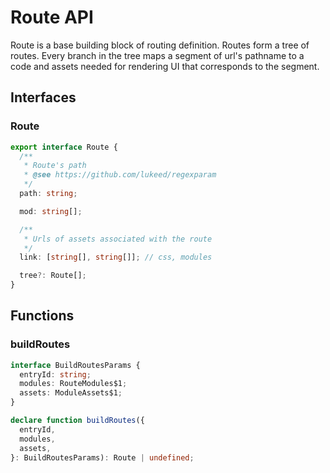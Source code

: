 # Route API

Route is a base building block of routing definition.
Routes form a tree of routes.
Every branch in the tree maps a segment of url's pathname to a code and
assets needed for rendering UI that corresponds to the segment.

## Interfaces

### Route

```typescript
export interface Route {
  /**
   * Route's path
   * @see https://github.com/lukeed/regexparam
   */
  path: string;

  mod: string[];

  /**
   * Urls of assets associated with the route
   */
  link: [string[], string[]]; // css, modules

  tree?: Route[];
}
```

## Functions

### buildRoutes

```typescript
interface BuildRoutesParams {
  entryId: string;
  modules: RouteModules$1;
  assets: ModuleAssets$1;
}

declare function buildRoutes({
  entryId,
  modules,
  assets,
}: BuildRoutesParams): Route | undefined;
```
